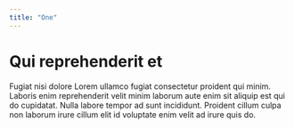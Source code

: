 ```yaml
---
title: "One"
---
```


# Qui reprehenderit et

Fugiat nisi dolore Lorem ullamco fugiat consectetur proident qui minim.
Laboris enim reprehenderit velit minim laborum aute enim sit aliquip est qui do cupidatat.
Nulla labore tempor ad sunt incididunt.
Proident cillum culpa non laborum irure cillum elit id voluptate enim velit ad irure quis do.
